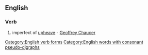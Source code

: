 ==English==

===Verb===
{{head|en}}

# {{context|obsolete|lang=en}} imperfect of [[upheave]] - [[w:Geoffrey Chaucer|Geoffrey Chaucer]]

[[Category:English verb forms]]
[[Category:English words with consonant pseudo-digraphs]]